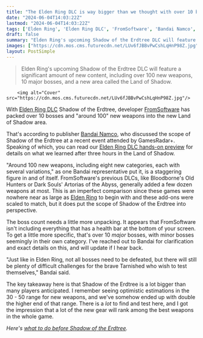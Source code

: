 ```yaml
---
title: "The Elden Ring DLC is way bigger than we thought with over 10 bosses and 'around 100' new weapons coming in Shadow of the Erdtree"
date: "2024-06-04T14:03:22Z"
lastmod: "2024-06-04T14:03:22Z"
tags: ['Elden Ring', 'Elden Ring DLC', 'FromSoftware', 'Bandai Namco', 'Bloodborne', 'Dark Souls']
draft: false
summary: "Elden Ring's upcoming Shadow of the Erdtree DLC will feature a significant amount of new content, including over 100 new weapons, 10 major bosses, and a new area called the Land of Shadow."
images: ["https://cdn.mos.cms.futurecdn.net/LUv6fJBBvPwCshLqHnP98Z.jpg"]
layout: PostSimple
---
```

> Elden Ring's upcoming Shadow of the Erdtree DLC will feature a significant amount of new content, including over 100 new weapons, 10 major bosses, and a new area called the Land of Shadow.


        <img alt="Cover" src="https://cdn.mos.cms.futurecdn.net/LUv6fJBBvPwCshLqHnP98Z.jpg"/>
        
With [<u>Elden Ring DLC</u>](https://www.gamesradar.com/elden-ring-dlc-downloadable-content-updates-plans/) Shadow of the Erdtree, developer [FromSoftware](https://www.gamesradar.com/tag/fromsoftware/) has packed over 10 bosses and "around 100" new weapons into the new Land of Shadow area.

That's according to publisher [Bandai Namco](https://www.gamesradar.com/tag/bandai-namco/), who discussed the scope of Shadow of the Erdtree at a recent event attended by GamesRadar+. Speaking of which, you can read our [Elden Ring DLC hands-on preview](https://www.gamesradar.com/games/rpg/elden-ring-dlc-shadow-of-the-erdtree-hands-on-preview/) for details on what we learned after three hours in the Land of Shadow. 

"Around 100 new weapons, including eight new categories, each with several variations," as one Bandai representative put it, is a staggering figure in and of itself. FromSoftware's previous DLCs, like Bloodborne's Old Hunters or Dark Souls' Artorias of the Abyss, generally added a few dozen weapons at most. This is an imperfect comparison since these games were nowhere near as large as [<u>Elden Ring</u>](https://www.gamesradar.com/elden-ring-guide/) to begin with and these add-ons were scaled to match, but it does put the scope of Shadow of the Erdtree into perspective. 

The boss count needs a little more unpacking. It appears that FromSoftware isn't including everything that has a health bar at the bottom of your screen. To get a little more specific, that's over 10 *major* bosses, with minor bosses seemingly in their own category. I've reached out to Bandai for clarification and exact details on this, and will update if I hear back. 

"Just like in Elden Ring, not all bosses need to be defeated, but there will still be plenty of difficult challenges for the brave Tarnished who wish to test themselves," Bandai said. 

The key takeaway here is that Shadow of the Erdtree is a lot bigger than many players anticipated. I remember seeing optimistic estimations in the 30 - 50 range for new weapons, and we've somehow ended up with double the higher end of that range. There is a *lot* to find and test here, and I got the impression that a lot of the new gear will rank among the best weapons in the whole game. 

*Here's *[<em>what to do before Shadow of the Erdtree</em>](https://www.gamesradar.com/games/action/what-to-do-before-shadow-of-the-erdtree-prepare-elden-ring/)*.*
        